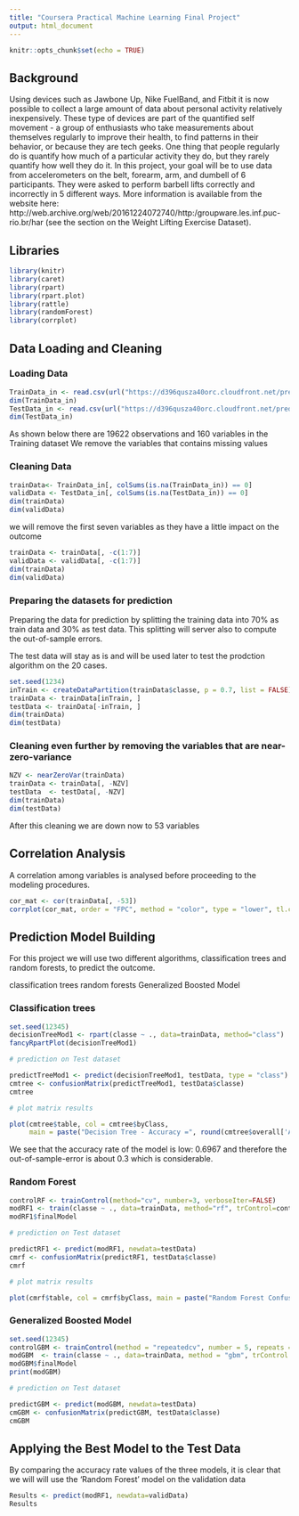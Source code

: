 ---
title: "Coursera Practical Machine Learning Final Project"
output: html_document
---

```{r setup, include=FALSE}
knitr::opts_chunk$set(echo = TRUE)
```

## Background

Using devices such as Jawbone Up, Nike FuelBand, and Fitbit it is now possible to collect a large amount of data about personal activity relatively inexpensively. These type of devices are part of the quantified self movement - a group of enthusiasts who take measurements about themselves regularly to improve their health, to find patterns in their behavior, or because they are tech geeks. One thing that people regularly do is quantify how much of a particular activity they do, but they rarely quantify how well they do it. In this project, your goal will be to use data from accelerometers on the belt, forearm, arm, and dumbell of 6 participants. They were asked to perform barbell lifts correctly and incorrectly in 5 different ways. More information is available from the website here: http://web.archive.org/web/20161224072740/http:/groupware.les.inf.puc-rio.br/har (see the section on the Weight Lifting Exercise Dataset).

## Libraries
```{r}
library(knitr)
library(caret)
library(rpart)
library(rpart.plot)
library(rattle)
library(randomForest)
library(corrplot)
```
## Data Loading and Cleaning
### Loading Data
```{r}
TrainData_in <- read.csv(url("https://d396qusza40orc.cloudfront.net/predmachlearn/pml-training.csv"),header=TRUE)
dim(TrainData_in)
TestData_in <- read.csv(url("https://d396qusza40orc.cloudfront.net/predmachlearn/pml-testing.csv"),header=TRUE)
dim(TestData_in)
```
As shown below there are 19622 observations and 160 variables in the Training dataset
We remove the variables that contains missing values

### Cleaning Data
```{r}
trainData<- TrainData_in[, colSums(is.na(TrainData_in)) == 0]
validData <- TestData_in[, colSums(is.na(TestData_in)) == 0]
dim(trainData)
dim(validData)
```

we will remove the first seven variables as they have a little impact on the outcome

```{r}
trainData <- trainData[, -c(1:7)]
validData <- validData[, -c(1:7)]
dim(trainData)
dim(validData)
```

### Preparing the datasets for prediction
Preparing the data for prediction by splitting the training data into 70% as train data and 30% as test data. This splitting will server also to compute the out-of-sample errors.

The test data will stay as is and will be used later to test the prodction algorithm on the 20 cases.
```{r}
set.seed(1234) 
inTrain <- createDataPartition(trainData$classe, p = 0.7, list = FALSE)
trainData <- trainData[inTrain, ]
testData <- trainData[-inTrain, ]
dim(trainData)
dim(testData)
```

### Cleaning even further by removing the variables that are near-zero-variance
```{r}
NZV <- nearZeroVar(trainData)
trainData <- trainData[, -NZV]
testData  <- testData[, -NZV]
dim(trainData)
dim(testData)
```

After this cleaning we are down now to 53 variables

## Correlation Analysis
A correlation among variables is analysed before proceeding to the modeling procedures.

```{r}
cor_mat <- cor(trainData[, -53])
corrplot(cor_mat, order = "FPC", method = "color", type = "lower", tl.cex = 0.8, tl.col = rgb(0, 0, 0))
```

## Prediction Model Building
For this project we will use two different algorithms, classification trees and random forests, to predict the outcome.

classification trees
random forests
Generalized Boosted Model

### Classification trees

```{r}
set.seed(12345)
decisionTreeMod1 <- rpart(classe ~ ., data=trainData, method="class")
fancyRpartPlot(decisionTreeMod1)

# prediction on Test dataset

predictTreeMod1 <- predict(decisionTreeMod1, testData, type = "class")
cmtree <- confusionMatrix(predictTreeMod1, testData$classe)
cmtree

# plot matrix results

plot(cmtree$table, col = cmtree$byClass, 
     main = paste("Decision Tree - Accuracy =", round(cmtree$overall['Accuracy'], 4)))
```

We see that the accuracy rate of the model is low: 0.6967 and therefore the out-of-sample-error is about 0.3 which is considerable.

### Random Forest

```{r}
controlRF <- trainControl(method="cv", number=3, verboseIter=FALSE)
modRF1 <- train(classe ~ ., data=trainData, method="rf", trControl=controlRF)
modRF1$finalModel

# prediction on Test dataset

predictRF1 <- predict(modRF1, newdata=testData)
cmrf <- confusionMatrix(predictRF1, testData$classe)
cmrf

# plot matrix results

plot(cmrf$table, col = cmrf$byClass, main = paste("Random Forest Confusion Matrix: Accuracy =", round(cmrf$overall['Accuracy'], 4)))
```

### Generalized Boosted Model

```{r}
set.seed(12345)
controlGBM <- trainControl(method = "repeatedcv", number = 5, repeats = 1)
modGBM  <- train(classe ~ ., data=trainData, method = "gbm", trControl = controlGBM, verbose = FALSE)
modGBM$finalModel
print(modGBM)

# prediction on Test dataset

predictGBM <- predict(modGBM, newdata=testData)
cmGBM <- confusionMatrix(predictGBM, testData$classe)
cmGBM
```

## Applying the Best Model to the Test Data

By comparing the accuracy rate values of the three models, it is clear that we will will use the 'Random Forest' model on the validation data


```{r}
Results <- predict(modRF1, newdata=validData)
Results
```
